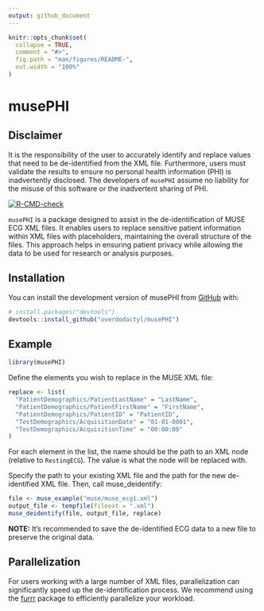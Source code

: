 ```yaml
---
output: github_document
---
```


<!-- README.md is generated from README.Rmd. Please edit that file -->

```r
knitr::opts_chunk$set(
  collapse = TRUE,
  comment = "#>",
  fig.path = "man/figures/README-",
  out.width = "100%"
)
```

# musePHI

## Disclaimer

It is the responsibility of the user to accurately identify and replace values that need to be de-identified from the XML file. Furthermore, users must validate the results to ensure no personal health information (PHI) is inadvertently disclosed. The developers of `musePHI` assume no liability for the misuse of this software or the inadvertent sharing of PHI.

<!-- badges: start -->
[![R-CMD-check](https://github.com/overdodactyl/musePHI/actions/workflows/R-CMD-check.yaml/badge.svg)](https://github.com/overdodactyl/musePHI/actions/workflows/R-CMD-check.yaml)
<!-- badges: end -->

`musePHI` is a package designed to assist in the de-identification of MUSE ECG XML files. It enables users to replace sensitive patient information within XML files with placeholders, maintaining the overall structure of the files. This approach helps in ensuring patient privacy while allowing the data to be used for research or analysis purposes.


## Installation

You can install the development version of musePHI from [GitHub](https://github.com/) with:

``` r
# install.packages("devtools")
devtools::install_github("overdodactyl/musePHI")
```

## Example

```r
library(musePHI)
```

Define the elements you wish to replace in the MUSE XML file:

```r
replace <- list(
  "PatientDemographics/PatientLastName" = "LastName",
  "PatientDemographics/PatientFirstName" = "FirstName",
  "PatientDemographics/PatientID" = "PatientID",
  "TestDemographics/AcquisitionDate" = "01-01-0001",
  "TestDemographics/AcquisitionTime" = "00:00:00"
)
```

For each element in the list, the name  should be the path to an XML node (relative to `RestingECG`). The value is what the node will be replaced with. 


Specify the path to your existing XML file and the path for the new de-identified XML file. Then, call muse_deidentify:

```r
file <- muse_example("muse/muse_ecg1.xml")
output_file <- tempfile(fileext = ".xml")
muse_deidentify(file, output_file, replace)
```

**NOTE:** It's recommended to save the de-identified ECG data to a new file to preserve the original data.

## Parallelization 

For users working with a large number of XML files, parallelization can significantly speed up the de-identification process. We recommend using the [furrr](https://furrr.futureverse.org) package to efficiently parallelize your workload.


